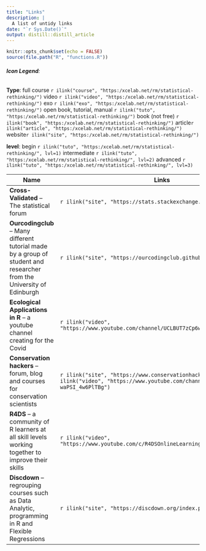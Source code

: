 ```yaml
---
title: "Links"
description: |
  A list of untidy links
date: "`r Sys.Date()`"
output: distill::distill_article
---
```

```r
knitr::opts_chunk$set(echo = FALSE)
source(file.path("R", "functions.R"))
```
###### **Icon Legend**:
**Type**:
full course `r ilink("course", "https:/xcelab.net/rm/statistical-rethinking/")`
video `r ilink("video", "https:/xcelab.net/rm/statistical-rethinking/")`
exo `r ilink("exo", "https:/xcelab.net/rm/statistical-rethinking/")`
open book, tutorial, manual `r ilink("tuto", "https:/xcelab.net/rm/statistical-rethinking/")`
book (not free) `r ilink("book", "https:/xcelab.net/rm/statistical-rethinking/")`
article`r ilink("article", "https:/xcelab.net/rm/statistical-rethinking/")`
website`r ilink("site", "https:/xcelab.net/rm/statistical-rethinking/")`

**level**: begin `r ilink("tuto", "https:/xcelab.net/rm/statistical-rethinking/", lvl=1)` intermediate `r ilink("tuto", "https:/xcelab.net/rm/statistical-rethinking/", lvl=2)` advanced `r ilink("tuto", "https:/xcelab.net/rm/statistical-rethinking/", lvl=3)`

| Name                                      | Links |
|-------------------------------------------|-------|
|**Cross-Validated** -- The statistical forum|`r ilink("site", "https://stats.stackexchange.com/")`|
|**Ourcodingclub** -- Many different tutorial made by a group of student and researcher from the University of Edinburgh |`r ilink("site", "https://ourcodingclub.github.io/tutorials.html")`|
|**Ecological Applications in R** -- a youtube channel creating for the Covid |`r ilink("video", "https://www.youtube.com/channel/UCLBUT7zCp6wW_BXvc8094dA")`|
|**Conservation hackers** -- forum, blog and courses for conservation scientists  |`r ilink("site", "https://www.conservationhackers.org/")``r ilink("video", "https://www.youtube.com/channel/UCSH4ctGD-waPSI_4w6PlTBg")`|
|**R4DS** -- a community of R learners at all skill levels working together to improve their skills  |`r ilink("video", "https://www.youtube.com/c/R4DSOnlineLearningCommunity/featured")`|
|**Discdown** -- regrouping courses such as Data Analytic, programming in R and Flexible Regressions  |`r ilink("site", "https://discdown.org/index.php")`|

